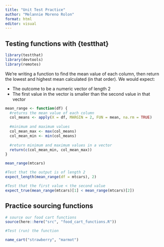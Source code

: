 ```yaml
---
title: "Unit Test Practice"
author: "Melannie Moreno Rolon"
format: html
editor: visual
---
```


## Testing functions with {testthat}

```r
library(testthat)
library(devtools)
library(remotes)
```

We’re writing a function to find the mean value of each column, then return the lowest and highest mean calculated (in that order). We would expect:

- The outcome to be a numeric vector of length 2
- The first value in the vector is smaller than the second value in that vector


```r
mean_range <- function(df) {
  #returns the mean value of each column
  col_means <- apply(X = df, MARGIN = 2, FUN = mean, na.rm = TRUE)
  
  #minimum and maximum values
  col_mean_max <- max(col_means)
  col_mean_min <- min(col_means)
  
  #return minimum and maximum values in a vector
  return(c(col_mean_min, col_mean_max))
}

mean_range(mtcars)
```

```r
#Test that the output is of length 2
expect_length(mean_range(df = mtcars), 2)

#Test that the first value < the second value
expect_true(mean_range(mtcars)[1] < mean_range(mtcars)[2])
```

## Practice sourcing functions

```r
# source our food cart functions
source(here::here("src", "food_cart_functions.R"))

#Test (run) the function

name_cart("strawberry", "marmot")
```
